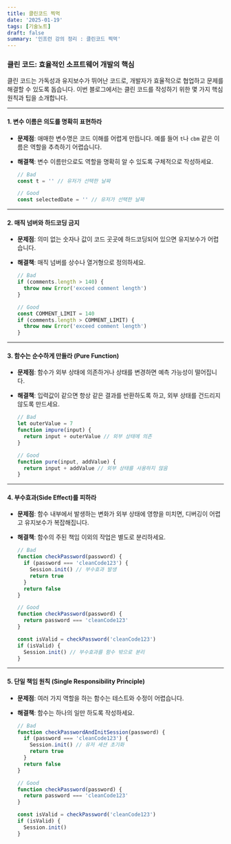 ```yaml
---
title: 클린코드 찍먹
date: '2025-01-19'
tags: [기술노트]
draft: false
summary: '인프런 강의 정리 : 클린코드 찍먹'
---
```


### 클린 코드: 효율적인 소프트웨어 개발의 핵심

클린 코드는 가독성과 유지보수가 뛰어난 코드로, 개발자가 효율적으로 협업하고 문제를 해결할 수 있도록 돕습니다. 이번 블로그에서는 클린 코드를 작성하기 위한 몇 가지 핵심 원칙과 팁을 소개합니다.

---

#### 1. **변수 이름은 의도를 명확히 표현하라**

- **문제점**: 애매한 변수명은 코드 이해를 어렵게 만듭니다. 예를 들어 `t`나 `cbm` 같은 이름은 역할을 추측하기 어렵습니다.
- **해결책**: 변수 이름만으로도 역할을 명확히 알 수 있도록 구체적으로 작성하세요.

  ```javascript
  // Bad
  const t = '' // 유저가 선택한 날짜

  // Good
  const selectedDate = '' // 유저가 선택한 날짜
  ```

---

#### 2. **매직 넘버와 하드코딩 금지**

- **문제점**: 의미 없는 숫자나 값이 코드 곳곳에 하드코딩되어 있으면 유지보수가 어렵습니다.
- **해결책**: 매직 넘버를 상수나 열거형으로 정의하세요.

  ```javascript
  // Bad
  if (comments.length > 140) {
    throw new Error('exceed comment length')
  }

  // Good
  const COMMENT_LIMIT = 140
  if (comments.length > COMMENT_LIMIT) {
    throw new Error('exceed comment length')
  }
  ```

---

#### 3. **함수는 순수하게 만들라 (Pure Function)**

- **문제점**: 함수가 외부 상태에 의존하거나 상태를 변경하면 예측 가능성이 떨어집니다.
- **해결책**: 입력값이 같으면 항상 같은 결과를 반환하도록 하고, 외부 상태를 건드리지 않도록 만드세요.

  ```javascript
  // Bad
  let outerValue = 7
  function impure(input) {
    return input + outerValue // 외부 상태에 의존
  }

  // Good
  function pure(input, addValue) {
    return input + addValue // 외부 상태를 사용하지 않음
  }
  ```

---

#### 4. **부수효과(Side Effect)를 피하라**

- **문제점**: 함수 내부에서 발생하는 변화가 외부 상태에 영향을 미치면, 디버깅이 어렵고 유지보수가 복잡해집니다.
- **해결책**: 함수의 주된 책임 이외의 작업은 별도로 분리하세요.

  ```javascript
  // Bad
  function checkPassword(password) {
    if (password === 'cleanCode123') {
      Session.init() // 부수효과 발생
      return true
    }
    return false
  }

  // Good
  function checkPassword(password) {
    return password === 'cleanCode123'
  }

  const isValid = checkPassword('cleanCode123')
  if (isValid) {
    Session.init() // 부수효과를 함수 밖으로 분리
  }
  ```

---

#### 5. **단일 책임 원칙 (Single Responsibility Principle)**

- **문제점**: 여러 가지 역할을 하는 함수는 테스트와 수정이 어렵습니다.
- **해결책**: 함수는 하나의 일만 하도록 작성하세요.

  ```javascript
  // Bad
  function checkPasswordAndInitSession(password) {
    if (password === 'cleanCode123') {
      Session.init() // 유저 세션 초기화
      return true
    }
    return false
  }

  // Good
  function checkPassword(password) {
    return password === 'cleanCode123'
  }

  const isValid = checkPassword('cleanCode123')
  if (isValid) {
    Session.init()
  }
  ```
